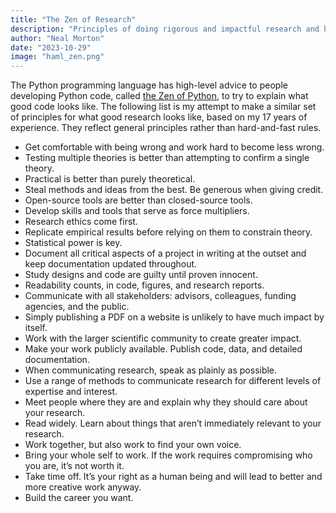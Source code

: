 ```yaml
---
title: "The Zen of Research"
description: "Principles of doing rigorous and impactful research and having fun doing it."
author: "Neal Morton"
date: "2023-10-29"
image: "haml_zen.png"
---
```


The Python programming language has high-level advice to people developing Python code, called [the Zen of Python](https://peps.python.org/pep-0020/), to try to explain what good code looks like. The following list is my attempt to make a similar set of principles for what good research looks like, based on my 17 years of experience. They reflect general principles rather than hard-and-fast rules.

-   Get comfortable with being wrong and work hard to become less wrong.
-   Testing multiple theories is better than attempting to confirm a single theory.
-   Practical is better than purely theoretical.
-   Steal methods and ideas from the best. Be generous when giving credit.
-   Open-source tools are better than closed-source tools.
-   Develop skills and tools that serve as force multipliers.
-   Research ethics come first.
-   Replicate empirical results before relying on them to constrain theory.
-   Statistical power is key.
-   Document all critical aspects of a project in writing at the outset and keep documentation updated throughout.
-   Study designs and code are guilty until proven innocent.
-   Readability counts, in code, figures, and research reports.
-   Communicate with all stakeholders: advisors, colleagues, funding agencies, and the public.
-   Simply publishing a PDF on a website is unlikely to have much impact by itself.
-   Work with the larger scientific community to create greater impact.
-   Make your work publicly available. Publish code, data, and detailed documentation.
-   When communicating research, speak as plainly as possible.
-   Use a range of methods to communicate research for different levels of expertise and interest.
-   Meet people where they are and explain why they should care about your research.
-   Read widely. Learn about things that aren't immediately relevant to your research.
-   Work together, but also work to find your own voice.
-   Bring your whole self to work. If the work requires compromising who you are, it's not worth it.
-   Take time off. It's your right as a human being and will lead to better and more creative work anyway.
-   Build the career you want.
